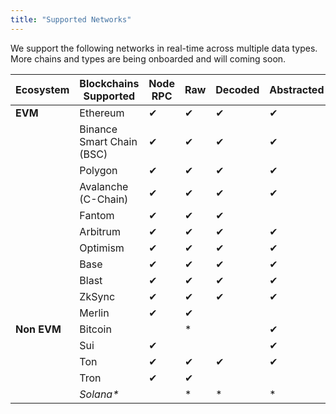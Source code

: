 ```yaml
---
title: "Supported Networks"
---
```


We support the following networks in real-time across multiple data types. More chains and types are being onboarded and will coming soon.



| **Ecosystem**       | **Blockchains Supported**        | **Node RPC** | **Raw** | **Decoded** | **Abstracted** | **Web3 API** |
|---------------------|----------------------------------|--------------|---------|-------------|----------------|--------------|
| **EVM**             | Ethereum                         | ✔            | ✔       | ✔           | ✔              | ✔            |
|                     | Binance Smart Chain (BSC)        | ✔            | ✔       | ✔           | ✔              | ✔            |
|                     | Polygon                          | ✔            | ✔       | ✔           | ✔              | ✔            |
|                     | Avalanche (C-Chain)              | ✔            | ✔       | ✔           | ✔              | ✔            |
|                     | Fantom                           | ✔            | ✔       | ✔           |                |              |
|                     | Arbitrum                         | ✔            | ✔       | ✔           | ✔              | ✔            |
|                     | Optimism                         | ✔            | ✔       | ✔           | ✔              | ✔            |
|                     | Base                             | ✔            | ✔       | ✔           | ✔              | ✔            |
|                     | Blast                            | ✔            | ✔       | ✔           | ✔              |              |
|                     | ZkSync                           | ✔            | ✔       | ✔           | ✔              | ✔            |
|                     | Merlin                           | ✔            | ✔       |             |                | ✔            |
| **Non EVM**         | Bitcoin                          |              | \*      |             | ✔              |              |
|                     | Sui                              | ✔            |         |             | ✔              |              |
|                     | Ton                              | ✔            | ✔       | ✔           | ✔              |              |
|                     | Tron                             | ✔            | ✔       |             |                |              |
|                     | *Solana\**                       |              | \*      | \*          | \*             | \*           |
